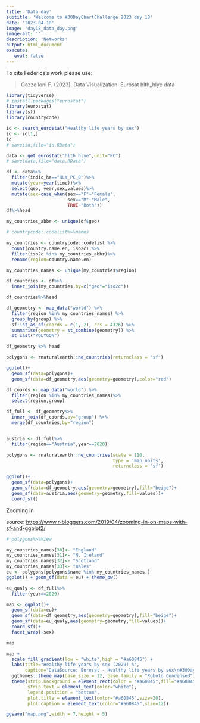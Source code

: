 ```yaml
---
title: 'Data day'
subtitle: 'Welcome to #30DayChartChallenge 2023 day 18'
date: '2023-04-18'
image: 'day18_data_day.png'
image-alt: ''
description: 'Networks'
output: html_document
execute: 
   eval: false
---
```



To cite Federica's work please use:

> Gazzelloni F. (2023), Data Visualization: Eurosat hlth_hlye data

```r
library(tidyverse)
# install.packages("eurostat")
library(eurostat)
library(sf)
library(countrycode)
```

```r
id <- search_eurostat("Healthy life years by sex")
id <- id[1,]
id
# save(id,file="id.RData")
```

```r
data <- get_eurostat("hlth_hlye",unit="PC")
# save(data,file="data.RData")
```

```r
df <- data%>%
  filter(indic_he=="HLY_PC_0")%>%
  mutate(year=year(time))%>%
  select(geo, year,sex,values)%>%
  mutate(sex=case_when(sex=="F"~"Female",
                       sex=="M"~"Male",
                       TRUE~"Both"))
df%>%head
```

```r
my_countries_abbr <- unique(df$geo)
```

```r
# countrycode::codelist%>%names

my_countries <- countrycode::codelist %>%
  count(country.name.en, iso2c) %>%
  filter(iso2c %in% my_countries_abbr)%>%
  rename(region=country.name.en)

my_countries_names <- unique(my_countries$region)
```

```r
df_countries <- df%>%
  inner_join(my_countries,by=c("geo"="iso2c"))

df_countries%>%head
```

```r
df_geometry <- map_data("world") %>%
  filter(region %in% my_countries_names) %>%
  group_by(group) %>%
  sf::st_as_sf(coords = c(1, 2), crs = 4326) %>%
  summarise(geometry = st_combine(geometry)) %>%
  st_cast("POLYGON") 

df_geometry %>% head
```

```r
polygons <- rnaturalearth::ne_countries(returnclass = "sf")

ggplot()+
  geom_sf(data=polygons)+
  geom_sf(data=df_geometry,aes(geometry=geometry),color="red")
```

```r
df_coords <- map_data("world") %>%
  filter(region %in% my_countries_names)%>%
  select(region,group)

df_full <- df_geometry%>%
  inner_join(df_coords,by="group") %>% 
  merge(df_countries,by="region")


austria <- df_full%>%
  filter(region=="Austria",year==2020)
```

```r
polygons <- rnaturalearth::ne_countries(scale = 110, 
                                        type = 'map_units',
                                        returnclass = 'sf')

ggplot()+
  geom_sf(data=polygons)+
  geom_sf(data=df_geometry,aes(geometry=geometry),fill="beige")+
  geom_sf(data=austria,aes(geometry=geometry,fill=values))+
  coord_sf()
```

Zooming in

source: <https://www.r-bloggers.com/2019/04/zooming-in-on-maps-with-sf-and-ggplot2/>

```r
# polygons%>%View

my_countries_names[30]<- "England"
my_countries_names[31]<- "N. Ireland"
my_countries_names[32]<- "Scotland"
my_countries_names[33]<- "Wales"
eu <- polygons[polygons$name %in% my_countries_names,]
ggplot() + geom_sf(data = eu) + theme_bw()
```

```r
eu_qualy <- df_full%>%
  filter(year==2020)
```

```r
map <- ggplot()+
  geom_sf(data=eu)+
  geom_sf(data=df_geometry,aes(geometry=geometry),fill="beige")+
  geom_sf(data=eu_qualy,aes(geometry=geometry,fill=values))+
  coord_sf()+
  facet_wrap(~sex)

map
```

```r
map +
  scale_fill_gradient(low = "white",high = "#a60845") +
  labs(title="Healthy life years by sex (2020) %",
       caption="DataSource: Eurosat - Healthy life years by sex\n#30DayChartChallenge day18 Eurosat | DataViz: Federica Gazzelloni") +
  ggthemes::theme_map(base_size = 12, base_family = "Roboto Condensed")+
  theme(strip.background = element_rect(color = "#a60845",fill="#a60845"),
        strip.text = element_text(color="white"),
        legend.position = "bottom",
        plot.title = element_text(color="#a60845",size=20),
        plot.caption = element_text(color="#a60845",size=12))
```

```r
ggsave("map.png",width = 7,height = 5)
```
